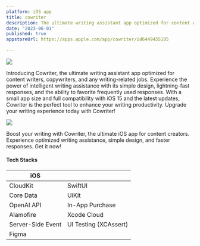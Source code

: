 ```yaml
---
platform: iOS app
title: cowriter
description: The ultimate writing assistant app optimized for content writers, copywriters, and any writing-related jobs.
date: "2023-06-01"
published: true
appstoreUrl: https://apps.apple.com/app/cowriter/id6449455105
  
---
```


![](https://azgiwpdzokgesofpzclb.supabase.co/storage/v1/object/public/public/images/cowriter-demo.gif)

Introducing Cowriter, the ultimate writing assistant app optimized for content writers, copywriters, and any writing-related jobs. Experience the power of intelligent writing assistance with its simple design, lightning-fast responses, and the ability to favorite frequently used responses. With a small app size and full compatibility with iOS 15 and the latest updates, Cowriter is the perfect tool to enhance your writing productivity. Upgrade your writing experience today with Cowriter!

![](https://azgiwpdzokgesofpzclb.supabase.co/storage/v1/object/public/public/images/cowriter.png)

Boost your writing with Cowriter, the ultimate iOS app for content creators. Experience optimized writing assistance, simple design, and faster responses. Get it now!
<br />
#### Tech Stacks
| iOS     | |
| ----------- | ----------- |
| CloudKit      | SwiftUI       |
| Core Data   | UiKit        |
| OpenAI API      | In-App Purchase       |
| Alamofire     |  Xcode Cloud       |
| Server-Side Event    |  UI Testing (XCAssert)       |
| Figma    |         |